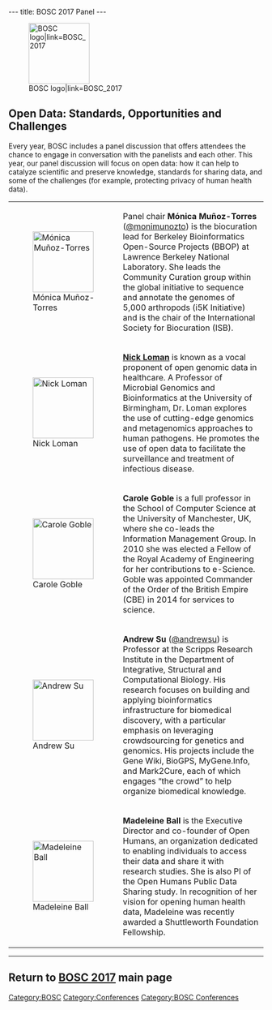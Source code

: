 ---
title: BOSC 2017 Panel
---

[[File:Pear.png|120px|right|BOSC logo|link=BOSC_2017]]
== Open Data: Standards, Opportunities and Challenges ==

Every year, BOSC includes a panel discussion that offers attendees the chance to engage in conversation with the panelists and each other. This year, our panel discussion will focus on open data: how it can help to catalyze scientific and preserve knowledge, standards for sharing data, and some of the challenges (for example, protecting privacy of human health data).

{| border="0" cellspacing="0" cellpadding="5"

|[[File:monica-munoz-torres.jpg|120px|left|Mónica Muñoz-Torres]]
|Panel chair '''Mónica Muñoz-Torres''' ([https://twitter.com/monimunozto @monimunozto]) is the biocuration lead for Berkeley Bioinformatics Open-Source Projects (BBOP) at Lawrence Berkeley National Laboratory. She leads the Community Curation group within the global initiative to sequence and annotate the genomes of 5,000 arthropods (i5K Initiative) and is the chair of the International Society for Biocuration (ISB).
|-
|[[File:NickLoman.jpg|120px|left|Nick Loman]]
|'''[http://lab.loman.net/about/ Nick Loman]''' is known as a vocal proponent of open genomic data in healthcare. A Professor of Microbial Genomics and Bioinformatics at the University of Birmingham, Dr. Loman explores the use of cutting-edge genomics and metagenomics approaches to human pathogens. He promotes the use of open data to facilitate the surveillance and treatment of infectious disease.
|-
|[[File:carole-goble.jpg|120px|left|Carole Goble]]
|'''Carole Goble''' is a full professor in the School of Computer Science at the University of Manchester, UK, where she co-leads the Information Management Group. In 2010 she was elected a Fellow of the Royal Academy of Engineering for her contributions to e-Science. Goble was appointed Commander of the Order of the British Empire (CBE) in 2014 for services to science.
|-
|[[File:andrew-su.jpg|120px|left|Andrew Su]]
|'''Andrew Su''' ([https://twitter.com/andrewsu @andrewsu]) is Professor at the Scripps Research Institute in the Department of Integrative, Structural and Computational Biology. His research focuses on building and applying bioinformatics infrastructure for biomedical discovery, with a particular emphasis on leveraging crowdsourcing for genetics and genomics. His projects include the Gene Wiki, BioGPS, MyGene.Info, and Mark2Cure, each of which engages “the crowd” to help organize biomedical knowledge. 
|-
|[[File:Madeleine-Ball.jpg|120px|left|Madeleine Ball]]
|'''Madeleine Ball'''  is the Executive Director and co-founder of Open Humans, an organization dedicated to enabling individuals to access their data and share it with research studies. She is also PI of the Open Humans Public Data Sharing study. In recognition of her vision for opening human health data, Madeleine was recently awarded a Shuttleworth Foundation Fellowship.

|}

----

== Return to [[BOSC 2017]] main page ==

[[Category:BOSC]] [[Category:Conferences]]
[[Category:BOSC Conferences]]